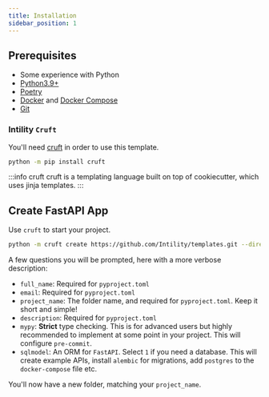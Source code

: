 ```yaml
---
title: Installation
sidebar_position: 1
---
```




## Prerequisites

- Some experience with Python
- [Python3.9+](https://python.org/)
- [Poetry](https://python-poetry.org/docs/#installation)
- [Docker](https://docs.docker.com/get-docker/) and [Docker Compose](https://docs.docker.com/compose/install/)
- [Git](https://git-scm.com/download/)

### Intility ``Cruft``
You'll need [cruft](https://github.com/cruft/cruft) in order to use this template.
```bash
python -m pip install cruft
```

:::info cruft
cruft is a templating language built on top of cookiecutter, which uses jinja templates.
:::

## Create FastAPI App

Use ``cruft`` to start your project.

```bash
python -m cruft create https://github.com/Intility/templates.git --directory="fastapi"
```

A few questions you will be prompted, here with a more verbose description:

* ``full_name``: Required for ``pyproject.toml``
* ``email``: Required for ``pyproject.toml``
* ``project_name``: The folder name, and required for ``pyproject.toml``. Keep it short and simple!
* ``description``: Required for ``pyproject.toml``
* ``mypy``: **Strict** type checking. This is for advanced users but highly recommended to implement at some point in your project. This will configure ``pre-commit``.
* ``sqlmodel``: An ORM for ``FastAPI``. Select ``1`` if you need a database. This will create example APIs,
install ``alembic`` for migrations, add ``postgres`` to the ``docker-compose`` file etc.

You'll now have a new folder, matching your `project_name`.
